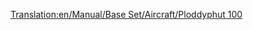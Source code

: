 [[Translation:en/Manual/Base Set/Aircraft/Ploddyphut 100]]
{{en/Note|This page is missing some statistics. If you can find and fill in these statistics, please do.}}
{{en/Manual/Base Set/Aircraft/Aircraft|Cost=TBC
|Speed=473 kph (296 MPH)
|Annual=TBC
|Designed=1946
|Lifespan=TBC
|Capacity=25 passengers, 5 bags of mail
|Description=Toyland Version of the [[en/Manual/Base Set/Aircraft/Sampson U52|Sampson U52/Junkers J52]]
|Real-life=Fictional
}}